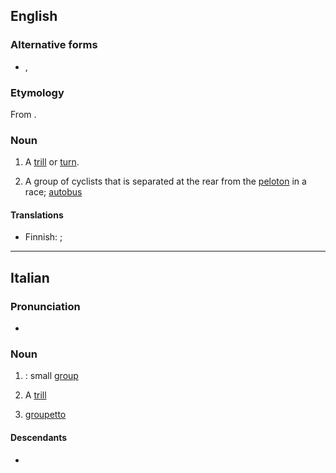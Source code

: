 ==English==

===Alternative forms===
* {{l|en|grupetto}}, {{l|en|groupetto}}

===Etymology===
From {{bor|en|it|gruppetto}}.

===Noun===
{{en-noun|gruppetti|s}}

# {{lb|en|music}} A [[trill]] or [[turn]].
# {{lb|en|cycling}} A group of cyclists that is separated at the rear from the [[peloton]] in a race; [[autobus]]

====Translations====
{{trans-top|music: trill or turn}}
* Finnish: {{t|fi|trilli}} {{q|trilli}}; {{t|fi|kaksoishele}} {{q|turn}}
{{trans-mid}}
{{trans-bottom}}

----

==Italian==

===Pronunciation===
* {{it-IPA}}

===Noun===
{{it-noun|m}}

# {{diminutive of|it|gruppo}}: small [[group]]
# {{lb|it|music}} A [[trill]]
# {{lb|it|cycle racing}} [[groupetto]]

====Descendants====
* {{desc|ru|группе́тто|bor=1}}